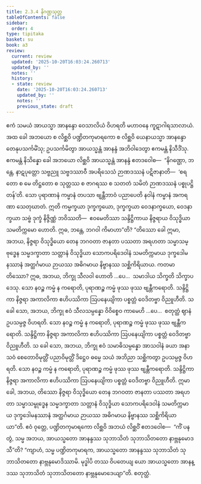 ```yaml
---
title: 2.3.4 နိဂဏ္ဌသုတ္တ
tableOfContents: false
sidebar:
  order: 4
type: tipitaka
basket: su
book: a3
review:
  current: review
  updated: '2025-10-20T16:03:24.260713'
  updated_by: ''
  notes: ''
  history:
  - state: review
    date: '2025-10-20T16:03:24.260713'
    updated_by: ''
    notes: ''
    previous_state: draft
---
```



<DynamicBreadcrumb />


<ReviewStatus review={frontmatter.review} showDetails={true} />

<HypothesisAnnotation frontmatter={frontmatter} />

<Division number="75" book="a3" e="ch" v="15" p="221">

<Paragraph number="678" book="a3">
ဧကံ သမယံ အာယသ္မာ အာနန္ဒော ဝေသာလိယံ ဝိဟရတိ မဟာဝနေ ကူဋာဂါရသာလာယံ. အထ ခေါ အဘယော စ လိစ္ဆဝိ ပဏ္ဍိတကုမာရကော စ လိစ္ဆဝိ ယေနာယသ္မာ အာနန္ဒော တေနုပသင်္ကမိံသု; ဥပသင်္ကမိတွာ အာယသ္မန္တံ အာနန္ဒံ အဘိဝါဒေတွာ ဧကမန္တံ နိသီဒိံသု. ဧကမန္တံ နိသိန္နော ခေါ အဘယော လိစ္ဆဝိ အာယသ္မန္တံ အာနန္ဒံ ဧတဒဝေါစ—  “နိဂဏ္ဌော, ဘန္တေ, နာဋပုတ္တော သဗ္ဗညူ သဗ္ဗဒဿာဝီ အပရိသေသံ ဉာဏဒဿနံ ပဋိဇာနာတိ—  ‘စရတော စ မေ တိဋ္ဌတော စ သုတ္တဿ စ ဇာဂရဿ စ သတတံ သမိတံ ဉာဏဒဿနံ ပစ္စုပဋ္ဌိတန်’တိ. သော ပုရာဏာနံ ကမ္မာနံ တပသာ ဗျန္တီဘာဝံ ပညာပေတိ နဝါနံ ကမ္မာနံ အကရဏာ သေတုဃာတံ. ဣတိ ကမ္မက္ခယာ ဒုက္ခက္ခယော, ဒုက္ခက္ခယာ ဝေဒနာက္ခယော, ဝေဒနာက္ခယာ သဗ္ဗံ ဒုက္ခံ နိဇ္ဇိဏ္ဏံ ဘဝိဿတိ—  ဧဝမေတိဿာ သန္ဒိဋ္ဌိကာယ နိဇ္ဇရာယ ဝိသုဒ္ဓိယာ သမတိက္ကမော ဟောတိ. ဣဓ, ဘန္တေ, ဘဂဝါ ကိမာဟာ”တိ?
</Paragraph>

<Paragraph number="679" book="a3">
“တိဿော ခေါ ဣမာ, အဘယ, နိဇ္ဇရာ ဝိသုဒ္ဓိယော တေန ဘဂဝတာ ဇာနတာ ပဿတာ အရဟတာ သမ္မာသမ္ဗုဒ္ဓေန သမ္မဒက္ခာတာ သတ္တာနံ ဝိသုဒ္ဓိယာ သောကပရိဒေဝါနံ သမတိက္ကမာယ ဒုက္ခဒေါမနဿာနံ အတ္ထင်္ဂမာယ ဉာယဿ အဓိဂမာယ နိဗ္ဗာနဿ သစ္ဆိကိရိယာယ. ကတမာ တိဿော? ဣဓ, အဘယ, ဘိက္ခု သီလဝါ ဟောတိ …ပေ…  သမာဒါယ သိက္ခတိ သိက္ခာပဒေသု. သော နဝဉ္စ ကမ္မံ န ကရောတိ, ပုရာဏဉ္စ ကမ္မံ ဖုဿ ဖုဿ ဗျန္တီကရောတိ. သန္ဒိဋ္ဌိကာ နိဇ္ဇရာ အကာလိကာ ဧဟိပဿိကာ ဩပနေယျိကာ ပစ္စတ္တံ ဝေဒိတဗ္ဗာ ဝိညူဟီတိ.
</Paragraph>

<Paragraph number="680" book="a3">
သ ခေါ သော, အဘယ, ဘိက္ခု ဧဝံ သီလသမ္ပန္နော ဝိဝိစ္စေဝ ကာမေဟိ …ပေ…  စတုတ္ထံ ဈာနံ ဥပသမ္ပဇ္ဇ ဝိဟရတိ. သော နဝဉ္စ ကမ္မံ န ကရောတိ, ပုရာဏဉ္စ ကမ္မံ ဖုဿ ဖုဿ ဗျန္တီကရောတိ. သန္ဒိဋ္ဌိကာ နိဇ္ဇရာ အကာလိကာ ဧဟိပဿိကာ ဩပနေယျိကာ ပစ္စတ္တံ ဝေဒိတဗ္ဗာ ဝိညူဟီတိ.
</Paragraph>

<Paragraph number="681" book="a3">
သ ခေါ သော, အဘယ, ဘိက္ခု ဧဝံ သမာဓိသမ္ပန္နော အာသဝါနံ ခယာ အနာသဝံ စေတောဝိမုတ္တိံ ပညာဝိမုတ္တိံ ဒိဋ္ဌေဝ ဓမ္မေ သယံ အဘိညာ သစ္ဆိကတွာ ဥပသမ္ပဇ္ဇ ဝိဟရတိ. သော နဝဉ္စ ကမ္မံ န ကရောတိ, ပုရာဏဉ္စ ကမ္မံ ဖုဿ ဖုဿ ဗျန္တီကရောတိ. သန္ဒိဋ္ဌိကာ နိဇ္ဇရာ အကာလိကာ ဧဟိပဿိကာ ဩပနေယျိကာ ပစ္စတ္တံ ဝေဒိတဗ္ဗာ ဝိညူဟီတိ. ဣမာ ခေါ, အဘယ, တိဿော နိဇ္ဇရာ ဝိသုဒ္ဓိယော တေန ဘဂဝတာ ဇာနတာ ပဿတာ အရဟတာ သမ္မာသမ္ဗုဒ္ဓေန သမ္မဒက္ခာတာ သတ္တာနံ ဝိသုဒ္ဓိယာ သောကပရိဒေဝါနံ သမတိက္ကမာယ ဒုက္ခဒေါမနဿာနံ အတ္ထင်္ဂမာယ ဉာယဿ အဓိဂမာယ နိဗ္ဗာနဿ သစ္ဆိကိရိယာယာ”တိ.
</Paragraph>

<Paragraph number="682" book="a3">
ဧဝံ ဝုတ္တေ, ပဏ္ဍိတကုမာရကော လိစ္ဆဝိ အဘယံ လိစ္ဆဝိံ ဧတဒဝေါစ—  “ကိံ ပန တွံ, သမ္မ အဘယ, အာယသ္မတော အာနန္ဒဿ သုဘာသိတံ သုဘာသိတတော နာဗ္ဘနုမောဒသီ”တိ? “ကျာဟံ, သမ္မ ပဏ္ဍိတကုမာရက, အာယသ္မတော အာနန္ဒဿ သုဘာသိတံ သုဘာသိတတော နာဗ္ဘနုမောဒိဿာမိ. မုဒ္ဓါပိ တဿ ဝိပတေယျ ယော အာယသ္မတော အာနန္ဒဿ သုဘာသိတံ သုဘာသိတတော နာဗ္ဘနုမောဒေယျာ”တိ.

</Paragraph>
</Division>

<Paragraph number="683" type="center" book="a3">
စတုတ္ထံ.
</Paragraph>